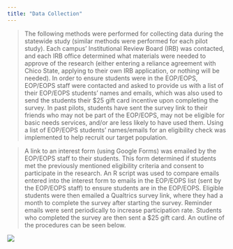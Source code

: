 ```yaml
---
title: "Data Collection"
---
```


> The following methods were performed for collecting data during the statewide study (similar methods were performed for each pilot study). Each campus' Institutional Review Board (IRB) was contacted, and each IRB office determined what materials were needed to approve of the research (either entering a reliance agreement with Chico State, applying to their own IRB application, or nothing will be needed). In order to ensure students were in the EOP/EOPS, EOP/EOPS staff were contacted and asked to provide us with a list of their EOP/EOPS students' names and emails, which was also used to send the students their \$25 gift card incentive upon completing the survey. In past pilots, students have sent the survey link to their friends who may not be part of the EOP/EOPS, may not be eligible for basic needs services, and/or are less likely to have used them. Using a list of EOP/EOPS students' names/emails for an eligibility check was implemented to help recruit our target population.

> A link to an interest form (using Google Forms) was emailed by the EOP/EOPS staff to their students. This form determined if students met the previously mentioned eligibility criteria and consent to participate in the research. An R script was used to compare emails entered into the interest form to emails in the EOP/EOPS list (sent by the EOP/EOPS staff) to ensure students are in the EOP/EOPS. Eligible students were then emailed a Qualtrics survey link, where they had a month to complete the survey after starting the survey. Reminder emails were sent periodically to increase participation rate. Students who completed the survey are then sent a \$25 gift card. An outline of the procedures can be seen below.

![](BNS%20Automated%20R%20Process%20Flowchart.png)
